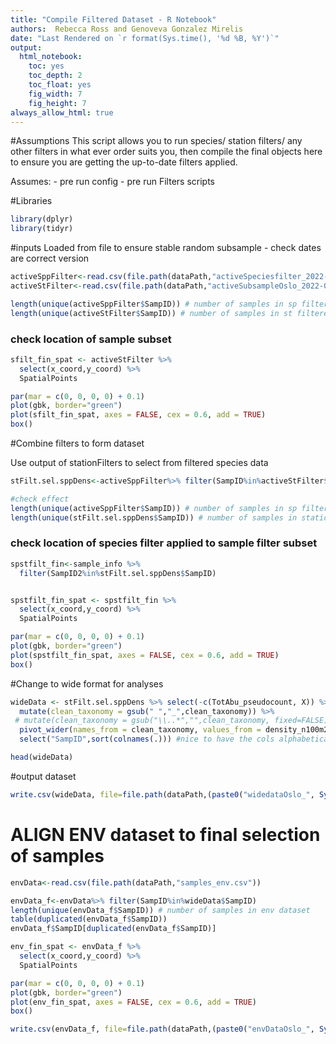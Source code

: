 ```yaml
---
title: "Compile Filtered Dataset - R Notebook"
authors:  Rebecca Ross and Genoveva Gonzalez Mirelis
date: "Last Rendered on `r format(Sys.time(), '%d %B, %Y')`"
output: 
  html_notebook: 
    toc: yes
    toc_depth: 2
    toc_float: yes
    fig_width: 7
    fig_height: 7
always_allow_html: true 
---
```


#Assumptions
This script allows you to run species/ station filters/ any other filters in what ever order suits you, then compile the final objects here to ensure you are getting the up-to-date filters applied.

Assumes:
- pre run config
- pre run Filters scripts


#Libraries
```r
library(dplyr)
library(tidyr)
```
#inputs
Loaded from file to ensure stable random subsample - check dates are correct version

```r
activeSppFilter<-read.csv(file.path(dataPath,"activeSpeciesfilter_2022-09-13.csv"))
activeStFilter<-read.csv(file.path(dataPath,"activeSubsampleOslo_2022-09-29.csv"))

length(unique(activeSppFilter$SampID)) # number of samples in sp filtered dataset
length(unique(activeStFilter$SampID)) # number of samples in st filtered dataset
```
### check location of sample subset
```r
sfilt_fin_spat <- activeStFilter %>%
  select(x_coord,y_coord) %>%
  SpatialPoints

par(mar = c(0, 0, 0, 0) + 0.1)
plot(gbk, border="green")
plot(sfilt_fin_spat, axes = FALSE, cex = 0.6, add = TRUE) 
box() 
```


#Combine filters to form dataset

Use output of stationFilters to select from filtered species data 
```r
stFilt.sel.sppDens<-activeSppFilter%>% filter(SampID%in%activeStFilter$SampID) 

#check effect
length(unique(activeSppFilter$SampID)) # number of samples in sp filtered dataset
length(unique(stFilt.sel.sppDens$SampID)) # number of samples in station filtered sp filtered dataset 
```

### check location of species filter applied to sample filter subset
```r
spstfilt_fin<-sample_info %>%
  filter(SampID2%in%stFilt.sel.sppDens$SampID)


spstfilt_fin_spat <- spstfilt_fin %>%
  select(x_coord,y_coord) %>%
  SpatialPoints

par(mar = c(0, 0, 0, 0) + 0.1)
plot(gbk, border="green")
plot(spstfilt_fin_spat, axes = FALSE, cex = 0.6, add = TRUE) 
box() 
```



#Change to wide format for analyses

```r

wideData <- stFilt.sel.sppDens %>% select(-c(TotAbu_pseudocount, X)) %>%
  mutate(clean_taxonomy = gsub(" ","_",clean_taxonomy)) %>%
 # mutate(clean_taxonomy = gsub("\\..*","",clean_taxonomy, fixed=FALSE)) %>%#removes whats after the ;
  pivot_wider(names_from = clean_taxonomy, values_from = density_n100m2, values_fill = 0, values_fn = sum)%>%
  select("SampID",sort(colnames(.))) #nice to have the cols alphabetical

head(wideData)

```

#output dataset
```r
write.csv(wideData, file=file.path(dataPath,(paste0("widedataOslo_", Sys.Date(),".csv"))))
```

# ALIGN ENV dataset to final selection of samples
```r
envData<-read.csv(file.path(dataPath,"samples_env.csv"))

envData_f<-envData%>% filter(SampID%in%wideData$SampID) 
length(unique(envData_f$SampID)) # number of samples in env dataset
table(duplicated(envData_f$SampID))
envData_f$SampID[duplicated(envData_f$SampID)]

env_fin_spat <- envData_f %>%
  select(x_coord,y_coord) %>%
  SpatialPoints

par(mar = c(0, 0, 0, 0) + 0.1)
plot(gbk, border="green")
plot(env_fin_spat, axes = FALSE, cex = 0.6, add = TRUE) 
box() 

write.csv(envData_f, file=file.path(dataPath,(paste0("envDataOslo_", Sys.Date(),".csv"))))
```

